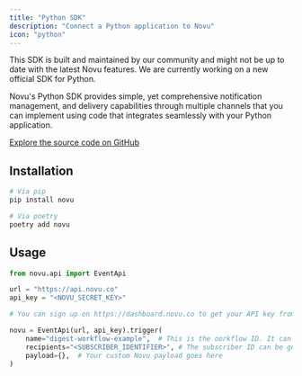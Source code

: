 ```yaml
---
title: "Python SDK"
description: "Connect a Python application to Novu"
icon: "python"
---
```


<Warning>
  This SDK is built and maintained by our community and might not be up to date with the latest Novu features. We are currently working on a new official SDK for Python.
</Warning>

Novu's Python SDK provides simple, yet comprehensive notification management, and delivery capabilities through multiple channels that you can implement using code that integrates seamlessly with your Python application.

[Explore the source code on GitHub](https://github.com/novuhq/novu-python)

## Installation

```python
# Via pip
pip install novu

# Via poetry
poetry add novu
```

## Usage

```python
from novu.api import EventApi

url = "https://api.novu.co"
api_key = "<NOVU_SECRET_KEY>"

# You can sign up on https://dashboard.novu.co to get your API key from https://dashboard.novu.co/settings

novu = EventApi(url, api_key).trigger(
    name="digest-workflow-example",  # This is the oorkflow ID. It can be found on the workflow page.
    recipients="<SUBSCRIBER_IDENTIFIER>", # The subscriber ID can be gotten from the dashboard.
    payload={},  # Your custom Novu payload goes here
)
```
